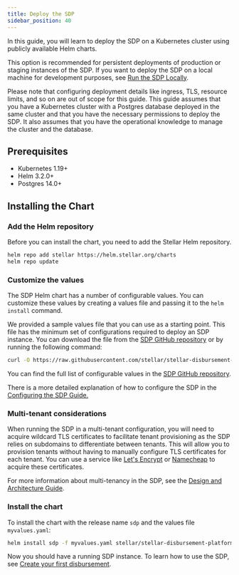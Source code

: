 ```yaml
---
title: Deploy the SDP
sidebar_position: 40
---
```


In this guide, you will learn to deploy the SDP on a Kubernetes cluster using publicly available Helm charts.

This option is recommended for persistent deployments of production or staging instances of the SDP. If you want to deploy the SDP on a local machine for development purposes, see [Run the SDP Locally](./getting-started.mdx#run-the-sdp-locally).

Please note that configuring deployment details like ingress, TLS, resource limits, and so on are out of scope for this guide. This guide assumes that you have a Kubernetes cluster with a Postgres database deployed in the same cluster and that you have the necessary permissions to deploy the SDP. It also assumes that you have the operational knowledge to manage the cluster and the database.

## Prerequisites

- Kubernetes 1.19+
- Helm 3.2.0+
- Postgres 14.0+

## Installing the Chart

### Add the Helm repository

Before you can install the chart, you need to add the Stellar Helm repository.

```bash
helm repo add stellar https://helm.stellar.org/charts
helm repo update
```

### Customize the values

The SDP Helm chart has a number of configurable values. You can customize these values by creating a values file and passing it to the `helm install` command.

We provided a sample values file that you can use as a starting point. This file has the minimum set of configurations required to deploy an SDP instance. You can download the file from the [SDP GitHub repository](https://github.com/stellar/stellar-disbursement-platform-backend/blob/develop/helmchart/sdp/minimal-values.yaml) or by running the following command:

```bash
curl -O https://raw.githubusercontent.com/stellar/stellar-disbursement-platform-backend/develop/helmchart/sdp/minimal-values.yaml
```

You can find the full list of configurable values in the [SDP GitHub repository](https://github.com/stellar/stellar-disbursement-platform-backend/blob/develop/helmchart/sdp/README.md#stellar-disbursement-platform-sdp-parameters).

There is a more detailed explanation of how to configure the SDP in the [Configuring the SDP Guide.](./configuring-sdp.mdx)

### Multi-tenant considerations

When running the SDP in a multi-tenant configuration, you will need to acquire wildcard TLS certificates to facilitate tenant provisioning as the SDP relies on subdomains to differentiate between tenants. This will allow you to provision tenants without having to manually configure TLS certificates for each tenant. You can use a service like [Let's Encrypt](https://letsencrypt.org/) or [Namecheap](https://www.namecheap.com/security/ssl-certificates/) to acquire these certificates.

For more information about multi-tenancy in the SDP, see the [Design and Architecture Guide](./design-and-architecture.mdx#multi-tenancy).

### Install the chart

To install the chart with the release name `sdp` and the values file `myvalues.yaml`:

```bash
helm install sdp -f myvalues.yaml stellar/stellar-disbursement-platform
```

Now you should have a running SDP instance. To learn how to use the SDP, see [Create your first disbursement](./getting-started.mdx#create-your-first-disbursement).
